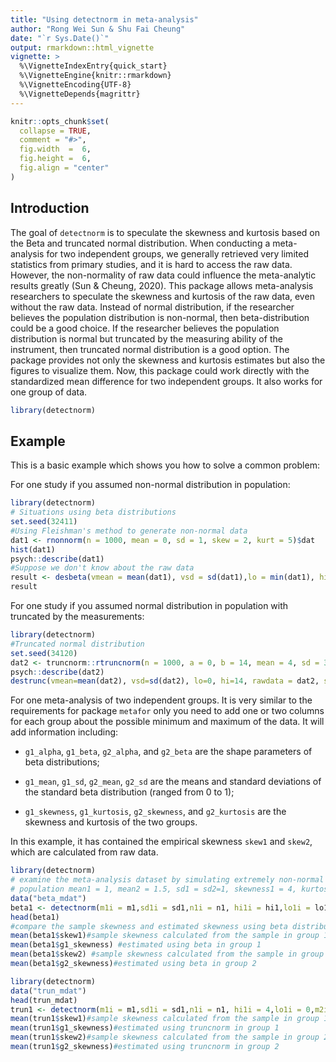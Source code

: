 ```yaml
---
title: "Using detectnorm in meta-analysis"
author: "Rong Wei Sun & Shu Fai Cheung"
date: "`r Sys.Date()`"
output: rmarkdown::html_vignette
vignette: >
  %\VignetteIndexEntry{quick_start}
  %\VignetteEngine{knitr::rmarkdown}
  %\VignetteEncoding{UTF-8}
  %\VignetteDepends{magrittr}
---
```


```r
knitr::opts_chunk$set(
  collapse = TRUE,
  comment = "#>",
  fig.width  =  6,
  fig.height =  6,
  fig.align = "center"
)
```

## Introduction
The goal of `detectnorm` is to speculate the skewness and kurtosis based on the Beta and truncated normal distribution. When conducting a meta-analysis for two independent groups, we generally retrieved very limited statistics from primary studies, and it is hard to access the raw data. However, the non-normality of raw data could influence the meta-analytic results greatly (Sun & Cheung, 2020). This package allows meta-analysis researchers to speculate the skewness and kurtosis of the raw data, even without the raw data. Instead of normal distribution, if the researcher believes the population distribution is non-normal, then beta-distribution could be a good choice. If the researcher believes the population distribution is normal but truncated by the measuring ability of the instrument, then truncated normal distribution is a good option. 
The package provides not only the skewness and kurtosis estimates but also the figures to visualize them. Now, this package could work directly with the standardized mean difference for two independent groups. It also works for one group of data. 

```r
library(detectnorm)
```

## Example

This is a basic example which shows you how to solve a common problem:

For one study if you assumed non-normal distribution in population: 
```r
library(detectnorm)
# Situations using beta distributions
set.seed(32411)
#Using Fleishman's method to generate non-normal data
dat1 <- rnonnorm(n = 1000, mean = 0, sd = 1, skew = 2, kurt = 5)$dat
hist(dat1)
psych::describe(dat1)
#Suppose we don't know about the raw data
result <- desbeta(vmean = mean(dat1), vsd = sd(dat1),lo = min(dat1), hi = max(dat1), showFigure = TRUE, rawdata = dat1)
result
```

For one study if you assumed normal distribution in population with truncated by the measurements: 
```r
library(detectnorm)
#Truncated normal distribution
set.seed(34120)
dat2 <- truncnorm::rtruncnorm(n = 1000, a = 0, b = 14, mean = 4, sd = 3)
psych::describe(dat2)
destrunc(vmean=mean(dat2), vsd=sd(dat2), lo=0, hi=14, rawdata = dat2, showFigure = TRUE)
```

For one meta-analysis of two independent groups. It is very similar to the requirements for package `metafor` only you need to add one or two columns for each group about the possible minimum and maximum of the data. It will add information including:

- `g1_alpha`, `g1_beta`, `g2_alpha`, and `g2_beta` are the shape parameters of beta distributions; 

- `g1_mean`, `g1_sd`, `g2_mean`, `g2_sd` are the means and standard deviations of the standard beta distribution (ranged from 0 to 1); 

- `g1_skewness`, `g1_kurtosis`, `g2_skewness`, and `g2_kurtosis` are the skewness and kurtosis of the two groups. 

In this example, it has contained the empirical skewness `skew1` and `skew2`, which are calculated from raw data. 

```r
library(detectnorm)
# examine the meta-analysis dataset by simulating extremely non-normal distribution
# population mean1 = 1, mean2 = 1.5, sd1 = sd2=1, skewness1 = 4, kurtosis2 = 2, skewness2=-4, kurtosis2=2
data("beta_mdat")
beta1 <- detectnorm(m1i = m1,sd1i = sd1,n1i = n1, hi1i = hi1,lo1i = lo1,m2i = m2,sd2i = sd2,n2i = n2, hi2i = hi2,lo2i=lo2,distri = "beta", data = beta_mdat)
head(beta1)
#compare the sample skewness and estimated skewness using beta distribution
mean(beta1$skew1)#sample skewness calculated from the sample in group 1
mean(beta1$g1_skewness) #estimated using beta in group 1
mean(beta1$skew2) #sample skewness calculated from the sample in group 2
mean(beta1$g2_skewness)#estimated using beta in group 2
```

```r
library(detectnorm)
data("trun_mdat")
head(trun_mdat)
trun1 <- detectnorm(m1i = m1,sd1i = sd1,n1i = n1, hi1i = 4,lo1i = 0,m2i = m2,sd2i = sd2,n2i = n2, hi2i = 4,lo2i= 0,distri = "truncnorm", data = trun_mdat)
mean(trun1$skew1)#sample skewness calculated from the sample in group 1
mean(trun1$g1_skewness)#estimated using truncnorm in group 1
mean(trun1$skew2)#sample skewness calculated from the sample in group 2
mean(trun1$g2_skewness)#estimated using truncnorm in group 2
```

